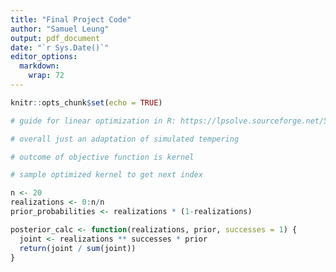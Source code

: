 ```yaml
---
title: "Final Project Code"
author: "Samuel Leung"
output: pdf_document
date: "`r Sys.Date()`"
editor_options: 
  markdown: 
    wrap: 72
---
```


```r
knitr::opts_chunk$set(echo = TRUE)
```

```r
# guide for linear optimization in R: https://lpsolve.sourceforge.net/5.5/R.htm

# overall just an adaptation of simulated tempering

# outcome of objective function is kernel

# sample optimized kernel to get next index
```

```r
n <- 20
realizations <- 0:n/n
prior_probabilities <- realizations * (1-realizations)

posterior_calc <- function(realizations, prior, successes = 1) {
  joint <- realizations ** successes * prior
  return(joint / sum(joint))
} 
```



